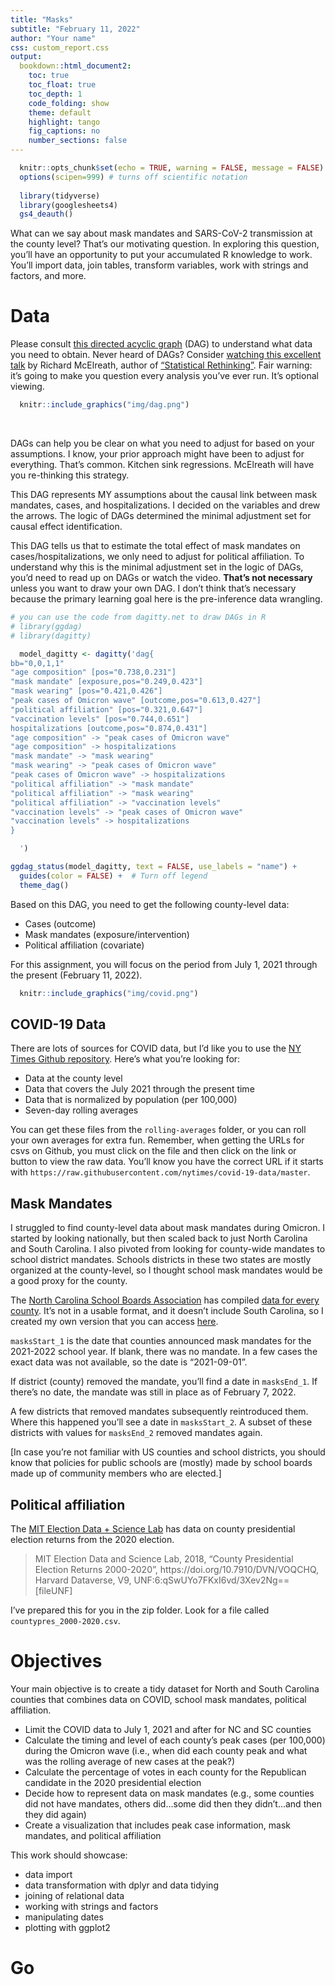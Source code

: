 ```yaml
---
title: "Masks"
subtitle: "February 11, 2022"
author: "Your name"
css: custom_report.css
output: 
  bookdown::html_document2:
    toc: true
    toc_float: true
    toc_depth: 1
    code_folding: show
    theme: default
    highlight: tango
    fig_captions: no
    number_sections: false
---
```


```r
  knitr::opts_chunk$set(echo = TRUE, warning = FALSE, message = FALSE)
  options(scipen=999) # turns off scientific notation
  
  library(tidyverse)
  library(googlesheets4)
  gs4_deauth()
```

What can we say about mask mandates and SARS-CoV-2 transmission at the county level? That's our motivating question. In exploring this question, you'll have an opportunity to put your accumulated R knowledge to work. You'll import data, join tables, transform variables, work with strings and factors, and more.

# Data

Please consult [this directed acyclic graph](http://dagitty.net/dags.html?id=2Zk3dJ) (DAG) to understand what data you need to obtain. Never heard of DAGs? Consider [watching this excellent talk](https://www.youtube.com/watch?v=KNPYUVmY3NM) by Richard McElreath, author of ["Statistical Rethinking"](https://xcelab.net/rm/statistical-rethinking/). Fair warning: it's going to make you question every analysis you've ever run. It's optional viewing.

```r
  knitr::include_graphics("img/dag.png")
```
<br>

DAGs can help you be clear on what you need to adjust for based on your assumptions. I know, your prior approach might have been to adjust for everything. That's common. Kitchen sink regressions. McElreath will have you re-thinking this strategy.

This DAG represents MY assumptions about the causal link between mask mandates, cases, and hospitalizations. I decided on the variables and drew the arrows. The logic of DAGs determined the minimal adjustment set for causal effect identification.

This DAG tells us that to estimate the total effect of mask mandates on cases/hospitalizations, we only need to adjust for political affiliation. To understand why this is the minimal adjustment set in the logic of DAGs, you'd need to read up on DAGs or watch the video. **That's not necessary** unless you want to draw your own DAG. I don't think that's necessary because the primary learning goal here is the pre-inference data wrangling.

```r
# you can use the code from dagitty.net to draw DAGs in R
# library(ggdag)
# library(dagitty)

  model_dagitty <- dagitty('dag{
bb="0,0,1,1"
"age composition" [pos="0.738,0.231"]
"mask mandate" [exposure,pos="0.249,0.423"]
"mask wearing" [pos="0.421,0.426"]
"peak cases of Omicron wave" [outcome,pos="0.613,0.427"]
"political affiliation" [pos="0.321,0.647"]
"vaccination levels" [pos="0.744,0.651"]
hospitalizations [outcome,pos="0.874,0.431"]
"age composition" -> "peak cases of Omicron wave"
"age composition" -> hospitalizations
"mask mandate" -> "mask wearing"
"mask wearing" -> "peak cases of Omicron wave"
"peak cases of Omicron wave" -> hospitalizations
"political affiliation" -> "mask mandate"
"political affiliation" -> "mask wearing"
"political affiliation" -> "vaccination levels"
"vaccination levels" -> "peak cases of Omicron wave"
"vaccination levels" -> hospitalizations
}

  ')

ggdag_status(model_dagitty, text = FALSE, use_labels = "name") +
  guides(color = FALSE) +  # Turn off legend
  theme_dag()
```

Based on this DAG, you need to get the following county-level data:

* Cases (outcome)
* Mask mandates (exposure/intervention)
* Political affiliation (covariate)

For this assignment, you will focus on the period from July 1, 2021 through the present (February 11, 2022).

```r
  knitr::include_graphics("img/covid.png")
```


## COVID-19 Data

There are lots of sources for COVID data, but I'd like you to use the [NY Times Github repository](https://github.com/nytimes/covid-19-data). Here's what you're looking for:

* Data at the county level
* Data that covers the July 2021 through the present time
* Data that is normalized by population (per 100,000)
* Seven-day rolling averages

You can get these files from the `rolling-averages` folder, or you can roll your own averages for extra fun. Remember, when getting the URLs for csvs on Github, you must click on the file and then click on the link or button to view the raw data. You'll know you have the correct URL if it starts with `https://raw.githubusercontent.com/nytimes/covid-19-data/master`.

## Mask Mandates

I struggled to find county-level data about mask mandates during Omicron. I started by looking nationally, but then scaled back to just North Carolina and South Carolina. I also pivoted from looking for county-wide mandates to school district mandates. Schools districts in these two states are mostly organized at the county-level, so I thought school mask mandates would be a good proxy for the county.

The [North Carolina School Boards Association](https://www.ncsba.org/2022/01/ncsba-legislative-update-january-7-2022/) has compiled [data for every county](https://docs.google.com/spreadsheets/d/1IDEnNqsrjz9R0BHu04JhSKOyEOCHVT3f6wnn6ft8CNQ/edit#gid=0). It's not in a usable format, and it doesn't include South Carolina, so I created my own version that you can access [here](https://docs.google.com/spreadsheets/d/1gPwa2xhwVvowDwBR5CS32PU7RVSryey57wBfrJ69280/edit?usp=sharing). 

[**Important**]: Mistakes are possible. I make no claims about the accuracy of my transformation of the NC data or my compilation of the SC data.]

`masksStart_1` is the date that counties announced mask mandates for the 2021-2022 school year. If blank, there was no mandate. In a few cases the exact data was not available, so the date is "2021-09-01".

If district (county) removed the mandate, you'll find a date in `masksEnd_1`. If there's no date, the mandate was still in place as of February 7, 2022.

A few districts that removed mandates subsequently reintroduced them. Where this happened you'll see a date in `masksStart_2`. A subset of these districts with values for `masksEnd_2` removed mandates again. 

[In case you're not familiar with US counties and school districts, you should know that policies for public schools are (mostly) made by school boards made up of community members who are elected.]

## Political affiliation

The [MIT Election Data + Science Lab](https://electionlab.mit.edu/data) has data on county presidential election returns from the 2020 election.

> MIT Election Data and Science Lab, 2018, "County Presidential Election Returns 2000-2020", https://doi.org/10.7910/DVN/VOQCHQ, Harvard Dataverse, V9, UNF:6:qSwUYo7FKxI6vd/3Xev2Ng== [fileUNF]

I've prepared this for you in the zip folder. Look for a file called `countypres_2000-2020.csv`.

# Objectives

Your main objective is to create a tidy dataset for North and South Carolina counties that combines data on COVID, school mask mandates, political affiliation. 

* Limit the COVID data to July 1, 2021 and after for NC and SC counties
* Calculate the timing and level of each county's peak cases (per 100,000) during the Omicron wave (i.e., when did each county peak and what was the rolling average of new cases at the peak?)
* Calculate the percentage of votes in each county for the Republican candidate in the 2020 presidential election
* Decide how to represent data on mask mandates (e.g., some counties did not have mandates, others did...some did then they didn't...and then they did again)
* Create a visualization that includes peak case information, mask mandates, and political affiliation

This work should showcase:

* data import
* data transformation with dplyr and data tidying
* joining of relational data
* working with strings and factors
* manipulating dates
* plotting with ggplot2

# Go

```r

```


